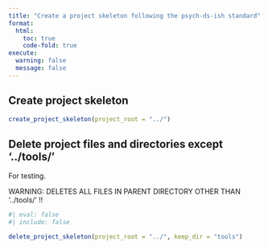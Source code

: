 ```yaml
---
title: "Create a project skeleton following the psych-ds-ish standard"
format:
  html:
    toc: true
    code-fold: true
execute:
  warning: false
  message: false
---
```


## Create project skeleton

```r

create_project_skeleton(project_root = "../")

```

## Delete project files and directories except '../tools/'

For testing. 

WARNING: DELETES ALL FILES IN PARENT DIRECTORY OTHER THAN '../tools/' !!

```r
#| eval: false
#| include: false

delete_project_skeleton(project_root = "../", keep_dir = "tools")

```
